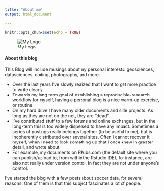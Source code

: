 ```yaml
---
title: "About me"
output: html_document

---
```


```r
knitr::opts_chunk$set(echo = TRUE)
```

![My Logo](/img/logo-knutbehrends-square-circle.72x72.png)

#### About this blog


This Blog will include musings about my personal interests:  geosciences, datasciences, coding, photography, and more.

- Over the last years I've slowly realized that I want to get more practice to write clearly.
- Towards my long term goal of establishing a reproducible-research workflow for myself, having a personal blog is a nice warm-up exercise, or routine.
- On my hard drive I have many older documents and side projects. As long as they are not on the net, they are "dead".
- I've contributed stuff to a few forums and online exchanges, but in the long-term this is too widely dispersed to have any impact. Sometimes a series of postings really belongs together (to be useful to me), but is incoherently distributed over several sites. Often I cannot recover it myself, when I need to look something up that I once knew in greater detail, and wrote about.
- For example, my documents on RPubs.com (the default site where you can publish/upload to, from within the Rstudio IDE), for instance, are also not really under version control. In fact they are not under anyone's control.  
 
 I've started the blog with a few posts about soccer data, for several reasons. One of them is that this subject fascinates a lot of people.